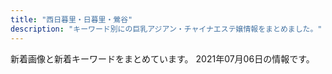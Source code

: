 ```yaml
---
title: "西日暮里・日暮里・鶯谷"
description: "キーワード別にの巨乳アジアン・チャイナエステ嬢情報をまとめました。"
---
```


新着画像と新着キーワードをまとめています。
2021年07月06日の情報です。

<DmmAffiliateIns />
<KeywordTable
  shops={
    [
    {
        "img_links": [
            "http://www.en-nippori.net/image/therapist/02.jpg",
            "http://www.en-nippori.net/image/therapist/06.jpg",
            "http://www.en-nippori.net/image/therapist/01.jpg",
            "http://www.en-nippori.net/image/mainparts/main.jpg",
            "http://www.en-nippori.net/image/index/top.jpg",
            "http://www.en-nippori.net/image/mainparts/images/navi01_05.jpg",
            "http://www.en-nippori.net/image/therapist/04.jpg",
            "http://www.en-nippori.net/image/mainparts/images/navi01_03.jpg",
            "http://www.en-nippori.net/image/mainparts/images/navi01_07.jpg",
            "http://www.en-nippori.net/image/therapist/03.jpg",
            "http://www.en-nippori.net/image/mainparts/images/navi01_06.jpg",
            "http://www.en-nippori.net/image/mainparts/images/navi01_02.jpg",
            "http://www.en-nippori.net/image/mainparts/images/navi01_04.jpg"
        ],
        "name": "\u7e01",
        "station": "JR\u65e5\u66ae\u91cc\u99c5\u6771\u53e3",
        "keywords": {
            "C": 6
        },
        "url": "http://www.en-nippori.net/"
    },
    {
        "keywords": {
            "D": 3,
            "86": 4,
            "E": 1
        },
        "name": "FLORA \uff5e\u30d5\u30ed\u30fc\u30e9\uff5e",
        "img_links": [
            "http://esthe-massage.xyz/images/nav-001.png",
            "http://esthe-massage.xyz/images/cg011.jpg",
            "http://esthe-massage.xyz/images/nav-004.png",
            "http://esthe-massage.xyz/images/nav-003.png",
            "http://esthe-massage.xyz/images/top001.png",
            "http://esthe-massage.xyz/images/nav-005.png",
            "http://esthe-massage.xyz/images/nav-002.png",
            "http://esthe-massage.xyz/images/nav-006.png",
            "http://esthe-massage.xyz/images/tel.png",
            "http://esthe-massage.xyz/images/cg02.jpg",
            "http://esthe-massage.xyz/images/cg01.jpg",
            "http://esthe-massage.xyz/images/cg04.jpg",
            "http://esthe-massage.xyz/images/no.png",
            "http://esthe-massage.xyz/images/cg03.jpg"
        ],
        "station": "JR\u65e5\u66ae\u91cc\u99c5\u5357\u53e3",
        "url": "http://esthe-massage.xyz/"
    },
    {
        "img_links": [
            "https://www.sofia-est.com/img/material/page3_1_subt1.png",
            "https://www.sofia-est.com/img/material/page8_subt1.png",
            "https://www.sofia-est.com/img/girl/main/s94_1.jpg",
            "https://www.sofia-est.com/img/what/coupon202009.png",
            "https://www.sofia-est.com/img/girl/thumb/s113_2.jpg",
            "https://www.sofia-est.com/img/material/top_kodawariimg1.jpg",
            "https://www.sofia-est.com/img/girl/list/s81_list.jpg",
            "https://www.sofia-est.com/img/girl/thumb/s81_3.jpg",
            "https://www.sofia-est.com/img/girl/thumb/s81_2.jpg",
            "https://www.sofia-est.com/img/top/topslide20150918.jpg",
            "https://www.sofia-est.com/img/girl/thumb/s84_2.jpg",
            "https://www.sofia-est.com/img/girl/thumb/s113_1.jpg",
            "https://www.sofia-est.com/img/girl/list/s105_list.jpg",
            "https://www.sofia-est.com/img/girl/pickup/pickup20200111122329.jpg",
            "https://www.sofia-est.com/img/girl/thumb/s106_3.jpg",
            "https://www.sofia-est.com/img/material/courseoption_rev1.png",
            "https://www.sofia-est.com/img/girl/main/s81_1.jpg",
            "https://www.sofia-est.com/img/material/course_tanta1.png",
            "https://www.sofia-est.com/img/material/movie20141210.jpg",
            "https://www.sofia-est.com/img/material/gm3_rollout.png",
            "https://www.sofia-est.com/img/girl/thumb/s106_5.jpg",
            "https://www.sofia-est.com/img/material/page4_subt2.png",
            "https://www.sofia-est.com/img/girl/thumb/s97_2.jpg",
            "https://www.sofia-est.com/img/girl/thumb/s105_1.jpg",
            "https://www.sofia-est.com/img/girl/list/s97_list.jpg",
            "https://www.sofia-est.com/img/girl/thumb/s105_5.jpg",
            "https://www.sofia-est.com/img/girl/thumb/s106_2.jpg",
            "https://www.sofia-est.com/img/girl/thumb/s81_1.jpg",
            "https://www.sofia-est.com/img/material/photo2.jpg",
            "https://www.sofia-est.com/img/girl/pickup/pickup20200909154945.jpg",
            "https://www.sofia-est.com/img/material/noimg_thumb.jpg",
            "https://www.sofia-est.com/img/banner/koko_120x60.png",
            "https://www.sofia-est.com/img/material/gm1_rollout.png",
            "https://www.sofia-est.com/img/material/hosi5.png",
            "https://www.sofia-est.com/img/material/movieicon.png",
            "https://www.sofia-est.com/img/girl/list/s99_list.jpg",
            "https://www.sofia-est.com/img/girl/thumb/s105_3.jpg",
            "https://www.sofia-est.com/img/girl/list/s94_list.jpg",
            "https://www.sofia-est.com/img/material/mob_m1_rev1.jpg",
            "https://www.sofia-est.com/img/girl/list/s92_list.jpg",
            "https://www.sofia-est.com/img/girl/list/s106_list.jpg",
            "https://www.sofia-est.com/img/girl/main/s84_1.jpg",
            "https://www.sofia-est.com/img/material/page6_subt3.png",
            "https://www.sofia-est.com/img/material/movie_left_yaji.png",
            "https://www.sofia-est.com/img/material/page2_subt1.png",
            "https://www.sofia-est.com/img/material/top_newface.png",
            "https://www.sofia-est.com/img/material/gm4_rollout.png",
            "https://www.sofia-est.com/img/girl/pickup/pickup20190509222453.jpg",
            "https://www.sofia-est.com/img/girl/main/s99_1.jpg",
            "https://www.sofia-est.com/img/girl/pickup/pickup20191220093702.jpg",
            "https://www.sofia-est.com/img/material/top_movie.png",
            "https://www.sofia-est.com/img/material/mob_m5.jpg",
            "https://www.sofia-est.com/img/material/gm2_rollout.png",
            "https://www.sofia-est.com/img/material/page6_subt1.png",
            "https://www.sofia-est.com/img/girl/thumb/s105_2.jpg",
            "https://www.sofia-est.com/img/material/noimg_b.jpg",
            "https://www.sofia-est.com/img/girl/thumb/s108_1.jpg",
            "https://www.sofia-est.com/img/material/page3_subt1.png",
            "https://www.sofia-est.com/img/material/page6_subt2.png",
            "https://www.sofia-est.com/img/material/mob_m4.jpg",
            "https://www.sofia-est.com/img/material/photo1.jpg",
            "https://www.sofia-est.com/img/material/photo8.jpg",
            "https://www.sofia-est.com/img/girl/list/s111_list.jpg",
            "https://www.sofia-est.com/img/material/top_infomation.png",
            "https://www.sofia-est.com/img/material/photo5.jpg",
            "https://www.sofia-est.com/img/material/noimg_m.jpg",
            "https://www.sofia-est.com/img/girl/list/s108_list.jpg",
            "https://www.sofia-est.com/img/material/phototxt.jpg",
            "https://www.sofia-est.com/img/material/gm6_rollout.png",
            "https://www.sofia-est.com/img/material/page8_subt2.png",
            "https://www.sofia-est.com/img/material/top_news.png",
            "https://www.sofia-est.com/img/girl/thumb/s106_4.jpg",
            "https://www.sofia-est.com/img/material/page3_1_subt2.png",
            "https://www.sofia-est.com/img/material/top_twitter.png",
            "https://www.sofia-est.com/img/girl/thumb/s56_2.jpg",
            "https://www.sofia-est.com/img/girl/thumb/s81_4.jpg",
            "https://www.sofia-est.com/img/girl/thumb/s99_2.jpg",
            "https://www.sofia-est.com/img/material/yakusoku.png",
            "https://www.sofia-est.com/img/top/topslide20141211.jpg",
            "https://www.sofia-est.com/img/material/sd_rt_btn.png",
            "https://www.sofia-est.com/img/material/page4_subt1.png",
            "https://www.sofia-est.com/img/girl/thumb/s94_1.jpg",
            "https://www.sofia-est.com/img/material/page5_subt2.png",
            "https://www.sofia-est.com/img/girl/thumb/s81_5.jpg",
            "https://www.sofia-est.com/img/material/photo3.jpg",
            "https://www.sofia-est.com/img/girl/main/s106_1.jpg",
            "https://www.sofia-est.com/img/girl/thumb/s56_1.jpg",
            "https://www.sofia-est.com/img/girl/thumb/s106_1.jpg",
            "https://www.sofia-est.com/img/material/gm5_rollout.png",
            "https://www.sofia-est.com/img/girl/list/s100_list.jpg",
            "https://www.sofia-est.com/img/material/coursepoint_rev2.png",
            "https://www.sofia-est.com/img/girl/list/s84_list.jpg",
            "https://www.sofia-est.com/img/girl/thumb/s94_2.jpg",
            "https://www.sofia-est.com/img/top/topslide20141210.jpg",
            "https://www.sofia-est.com/img/material/mob_m3_rev1.jpg",
            "https://www.sofia-est.com/img/girl/mobilepickup/mobilepickup20200302124127.jpg",
            "https://www.sofia-est.com/img/girl/list/s55_list.jpg",
            "https://www.sofia-est.com/img/girl/thumb/s97_1.jpg",
            "https://www.sofia-est.com/img/girl/thumb/s100_2.jpg",
            "https://www.sofia-est.com/img/material/photo7.jpg",
            "https://www.sofia-est.com/img/material/mobileqr.png",
            "https://www.sofia-est.com/img/girl/main/s113_1.jpg",
            "https://www.sofia-est.com/img/material/top_about.png",
            "https://www.sofia-est.com/img/material/photobig.jpg",
            "https://www.sofia-est.com/img/material/mob_youtube.png",
            "https://www.sofia-est.com/img/material/page7_subt1.png",
            "https://www.sofia-est.com/img/girl/thumb/s84_1.jpg",
            "https://www.sofia-est.com/img/material/top_kodawari.png",
            "https://www.sofia-est.com/img/girl/thumb/s99_1.jpg",
            "https://www.sofia-est.com/img/girl/thumb/s55_1.jpg",
            "https://www.sofia-est.com/img/material/photo6.jpg",
            "https://www.sofia-est.com/img/girl/pickup/pickup20191220093623.jpg",
            "https://www.sofia-est.com/img/girl/main/s56_1.jpg",
            "https://www.sofia-est.com/img/girl/main/s97_1.jpg",
            "https://www.sofia-est.com/img/material/photo4.jpg",
            "https://www.sofia-est.com/img/material/top_pickup.png",
            "https://www.sofia-est.com/img/girl/pickup/pickup20200909154852.jpg",
            "https://www.sofia-est.com/img/girl/thumb/s100_1.jpg",
            "https://www.sofia-est.com/img/girl/thumb/s92_1.jpg",
            "https://www.sofia-est.com/img/material/doublecourse_rev1.png",
            "https://www.sofia-est.com/img/material/iph.png",
            "https://www.sofia-est.com/img/material/pagetop_rollout.png",
            "https://www.sofia-est.com/img/girl/list/s89_list.jpg",
            "https://www.sofia-est.com/img/girl/main/s100_1.jpg",
            "https://www.sofia-est.com/img/girl/thumb/s105_4.jpg",
            "https://www.sofia-est.com/img/girl/list/s56_list.jpg",
            "https://www.sofia-est.com/img/girl/thumb/s89_1.jpg",
            "https://www.sofia-est.com/img/material/top_camp.png",
            "https://www.sofia-est.com/img/material/movie_right_yaji.png",
            "https://www.sofia-est.com/img/girl/main/s105_1.jpg",
            "https://www.sofia-est.com/img/material/course_tanta2.png",
            "https://www.sofia-est.com/img/material/mob_m2_rev1.jpg",
            "https://www.sofia-est.com/img/girl/list/s113_list.jpg",
            "https://www.sofia-est.com/img/material/page5_subt1.png"
        ],
        "keywords": {
            "\u30bb\u30af\u30b7\u30fc": 28,
            "G": 2,
            "\u30c0\u30a4\u30ca\u30de\u30a4\u30c8": 1,
            "E": 1
        },
        "name": "\u30bd\u30d5\u30a3\u30a2",
        "url": "https://www.sofia-est.com/",
        "station": "JR\u65e5\u66ae\u91cc\u99c5\u5357\u53e3"
    },
    {
        "name": "\u30ed\u30fc\u30ba",
        "keywords": {
            "\u4e73": 2
        },
        "img_links": [
            "http://minopom.xyz/uploads/allimg/210410/1-210410144323118.jpg",
            "http://minopom.xyz/picture/head.jpg",
            "http://minopom.xyz/uploads/210406/1-210406143244C2.jpg",
            "http://www.minopom.xyz/picture/img.site-builder.jpg",
            "http://minopom.xyz/uploads/210430/1-2104301Q63S18.jpg",
            "http://minopom.xyz/uploads/allimg/210410/1-21041014450GC.jpg",
            "http://minopom.xyz/uploads/210406/1-210406143111G0.jpg",
            "http://www.minopom.xyz/uploads/allimg/210410/1-2104101450455A.jpg",
            "http://www.minopom.xyz/picture/totop_04.png",
            "http://minopom.xyz/uploads/allimg/210406/1-21040614313L45.jpg",
            "http://minopom.xyz/picture/totop_04.png",
            "http://minopom.xyz/picture/img.site-builder.jpg",
            "http://minopom.xyz/uploads/210419/1-21041914162C16.jpg",
            "http://minopom.xyz/uploads/allimg/210410/1-2104101450455A.jpg",
            "http://minopom.xyz/uploads/allimg/210410/1-210410144U4934.jpg",
            "http://www.minopom.xyz/uploads/allimg/210410/1-21041014500NX.jpg",
            "http://www.minopom.xyz/picture/head.jpg",
            "http://www.minopom.xyz/uploads/allimg/210410/1-210410145204C9.jpg",
            "http://minopom.xyz/picture/room1.jpg",
            "http://minopom.xyz/uploads/allimg/210410/1-210410145124148.jpg",
            "http://www.minopom.xyz/uploads/allimg/210410/1-210410144U4934.jpg",
            "http://minopom.xyz/uploads/allimg/210410/1-21041014500NX.jpg",
            "http://minopom.xyz/uploads/210406/1-2104061433121E.jpg",
            "http://minopom.xyz/uploads/allimg/210410/1-210410145204C9.jpg",
            "http://www.minopom.xyz/uploads/allimg/210410/1-210410145124148.jpg",
            "http://www.minopom.xyz/uploads/allimg/210410/1-210410144PY50.jpg",
            "http://minopom.xyz/uploads/allimg/210410/1-210410144PY50.jpg",
            "http://minopom.xyz/picture/room2.jpg",
            "http://www.minopom.xyz/uploads/allimg/210406/1-21040614313L45.jpg",
            "http://minopom.xyz/picture/room3.jpg",
            "http://www.minopom.xyz/uploads/allimg/210410/1-21041014450GC.jpg",
            "http://www.minopom.xyz/uploads/allimg/210410/1-210410144323118.jpg",
            "http://minopom.xyz/uploads/allimg/210410/1-21041014413S64.jpg"
        ],
        "station": "JR\u7530\u7aef\u99c5",
        "url": "http://minopom.xyz/"
    },
    {
        "keywords": {},
        "url": "http://www.ai-lian.work/",
        "station": "JR\u9daf\u8c37\u99c5\u5317\u53e3",
        "name": "\u5fc3\u7f8e",
        "img_links": [
            "http://www.ai-lian.work/images/3.jpg",
            "http://www.ai-lian.work/images/int1.jpg",
            "http://www.ai-lian.work/images/head.jpg",
            "http://www.ai-lian.work/images/news.jpg",
            "http://www.ai-lian.work/images/ta.jpg",
            "http://www.ai-lian.work/images/2.jpg",
            "http://www.ai-lian.work/images/line.png",
            "http://www.ai-lian.work/images/rec1.jpg",
            "http://www.ai-lian.work/images/interior_t.jpg",
            "http://www.ai-lian.work/img/yui1.jpg",
            "http://www.ai-lian.work/images/tel.jpg",
            "http://www.ai-lian.work/images/mobile.jpg",
            "http://www.ai-lian.work/images/sys1.jpg",
            "http://www.ai-lian.work/images/int2.jpg",
            "http://www.ai-lian.work/img/saya1.jpg",
            "http://www.ai-lian.work/img/aya1.jpg",
            "http://www.ai-lian.work/images/1.jpg",
            "http://www.ai-lian.work/images/staff_t.jpg"
        ]
    },
    {
        "url": "http://www.night.ne.jp/tokyo/yuki/",
        "station": "\u5165\u8c37\u99c52\u756a\u51fa\u53e3",
        "keywords": {},
        "img_links": [
            "http://www.night.ne.jp/_format/W/img/index_enter_1.jpg",
            "http://www.night.ne.jp/nightnet/img/2.jpg",
            "http://www.night.ne.jp/_format/W/img/whats_view.jpg",
            "http://www.night.ne.jp/nightnet/img/11.jpg",
            "http://www.night.ne.jp/_format/W/img/whats_skill.jpg",
            "http://www.night.ne.jp/nightnet/img/3.jpg",
            "http://www.night.ne.jp/tokyo/yuki/img/index_view.jpg",
            "http://www.night.ne.jp/nightnet/img/8.jpg",
            "http://www.night.ne.jp/_format/W/img/whats_news.jpg",
            "http://www.night.ne.jp/nightnet/img/1.jpg",
            "http://www.night.ne.jp/nightnet/img/5.jpg",
            "http://www.night.ne.jp/tokyo/yuki/img/index_skill.jpg",
            "http://www.night.ne.jp/tokyo/yuki/img/skill_1.jpg",
            "http://www.night.ne.jp/nightnet/img/12a.jpg",
            "http://www.night.ne.jp/tokyo/yuki/img/index.jpg",
            "http://www.night.ne.jp/nightnet/img/15.jpg",
            "http://www.night.ne.jp/tokyo/yuki/img/skill_2.jpg",
            "http://www.night.ne.jp/nightnet/img/10.jpg",
            "http://www.night.ne.jp/nightnet/img/13.jpg",
            "http://www.night.ne.jp/nightnet/img/17.jpg",
            "http://www.night.ne.jp/tokyo/yuki/img/view_1.jpg",
            "http://www.night.ne.jp/nightnet/img/7.jpg",
            "http://www.night.ne.jp/tokyo/yuki/img/qr_code.jpg",
            "http://www.night.ne.jp/nightnet/img/6.jpg",
            "http://www.night.ne.jp/nightnet/img/14.jpg",
            "http://www.night.ne.jp/nightnet/img/9.jpg",
            "http://www.night.ne.jp/nightnet/img/4.jpg",
            "http://www.night.ne.jp/tokyo/yuki/img/index_top.jpg",
            "http://www.night.ne.jp/tokyo/yuki/img/view_2.jpg",
            "http://www.night.ne.jp/nightnet/img/16.jpg"
        ],
        "name": "\u97d3\u697d"
    },
    {
        "name": "\u548c\u5408 \u308f\u3054\u3046",
        "station": "JR\u65e5\u66ae\u91cc\u99c5\u6771\u53e3",
        "keywords": {
            "86": 9,
            "D": 8,
            "E": 1
        },
        "url": "http://esthe-aroma.red/",
        "img_links": [
            "http://esthe-aroma.red/images/kan.jpg",
            "http://esthe-aroma.red/images/cg09.jpg",
            "http://esthe-aroma.red/images/cg03.jpg",
            "http://esthe-aroma.red/link/menlog.jpg",
            "http://esthe-aroma.red/images/imm.jpg",
            "http://esthe-aroma.red/images/cg07.jpg",
            "http://esthe-aroma.red/images/cg08.jpg",
            "http://esthe-aroma.red/images/evetop.png",
            "http://esthe-aroma.red/images/r4.jpg",
            "http://esthe-aroma.red/images/cg06.jpg",
            "http://esthe-aroma.red/images/staff_s.png",
            "http://esthe-aroma.red/images/top.png",
            "http://esthe-aroma.red/images/precau.png",
            "http://esthe-aroma.red/images/r1.jpg",
            "http://esthe-aroma.red/images/cg02.jpg",
            "http://esthe-aroma.red/images/r3.jpg",
            "http://esthe-aroma.red/images/sruru.jpg",
            "http://esthe-aroma.red/images/cg04.jpg",
            "http://esthe-aroma.red/images/news.png",
            "http://esthe-aroma.red/images/rec.png",
            "http://esthe-aroma.red/images/cg01.jpg",
            "http://esthe-aroma.red/images/r2.jpg",
            "http://esthe-aroma.red/images/cg10.jpg"
        ]
    },
    {
        "station": "JR\u65e5\u66ae\u91cc\u99c5\u5357\u53e3",
        "url": "http://www.mac-riraku106.xyz/",
        "name": "\u306f\u305f\u3061",
        "img_links": [
            "http://www.mac-riraku106.xyz/uploads/190723/23-1.jpg",
            "http://www.mac-riraku106.xyz/uploads/200818/1-200QQ5535E92.jpg",
            "http://www.mac-riraku106.xyz/uploads/190723/10-2.jpg",
            "http://www.mac-riraku106.xyz/uploads/200501/1-200501125150516.jpg",
            "http://www.mac-riraku106.xyz/uploads/191128/1-19112Q31009521.jpg",
            "http://www.mac-riraku106.xyz/uploads/190826/1-1ZR6144611E0.jpg",
            "http://www.mac-riraku106.xyz/uploads/190926/1-1Z926131R6102.jpg",
            "http://www.mac-riraku106.xyz/uploads/200608/1-20060Q02506204.jpg",
            "http://www.mac-riraku106.xyz/uploads/200317/1-20031G44235R7.jpg",
            "http://www.mac-riraku106.xyz/uploads/200501/1-200501145002a7.jpg",
            "http://www.mac-riraku106.xyz/uploads/190723/1-1.jpg",
            "http://www.mac-riraku106.xyz/static/picture/top-img01.png",
            "http://www.mac-riraku106.xyz/uploads/190723/30-1.jpg",
            "http://www.mac-riraku106.xyz/uploads/190723/23-2.jpg",
            "http://www.mac-riraku106.xyz/uploads/200801/1-200P1110412514.jpg",
            "http://www.mac-riraku106.xyz/uploads/190723/21-1.jpg",
            "http://www.mac-riraku106.xyz/uploads/200310/1-20031013091I08.jpg",
            "http://www.mac-riraku106.xyz/static/picture/top-img03.png",
            "http://www.mac-riraku106.xyz/uploads/200501/1-200501125159161.jpg",
            "http://www.mac-riraku106.xyz/uploads/200501/1-200501125300127.jpg",
            "http://www.mac-riraku106.xyz/uploads/200801/1-200P1110631926.jpg",
            "http://www.mac-riraku106.xyz/uploads/190723/34-1.jpg",
            "http://www.mac-riraku106.xyz/uploads/200317/1-20031G4420c38.jpg",
            "http://www.mac-riraku106.xyz/uploads/191008/1-19100Q5453V63.jpg",
            "http://www.mac-riraku106.xyz/static/picture/michi02.png",
            "http://www.mac-riraku106.xyz/static/picture/tel.png",
            "http://www.mac-riraku106.xyz/uploads/190723/10-1.jpg",
            "http://www.mac-riraku106.xyz/uploads/191219/1-191219124141563.jpg",
            "http://www.mac-riraku106.xyz/uploads/191106/1-191106092S0357.jpg",
            "http://www.mac-riraku106.xyz/uploads/200818/1-200QQ554231G.jpg",
            "http://www.mac-riraku106.xyz/static/picture/top-img09.png",
            "http://www.mac-riraku106.xyz/static/picture/2.jpg",
            "http://www.mac-riraku106.xyz/uploads/191106/1-191106092T0531.jpg",
            "http://www.mac-riraku106.xyz/uploads/191106/1-191106092J62Y.jpg",
            "http://www.mac-riraku106.xyz/uploads/191209/1-1912091229204E.jpg",
            "http://www.mac-riraku106.xyz/uploads/200310/1-200310130925920.jpg",
            "http://www.mac-riraku106.xyz/uploads/190926/1-1Z926131T2408.jpg",
            "http://www.mac-riraku106.xyz/static/picture/call.png",
            "http://www.mac-riraku106.xyz/uploads/190723/23-3.jpg",
            "http://www.mac-riraku106.xyz/uploads/200501/1-200501145011C2.jpg",
            "http://www.mac-riraku106.xyz/uploads/200501/1-200501144951148.jpg",
            "http://www.mac-riraku106.xyz/uploads/190723/1-2.jpg",
            "http://www.mac-riraku106.xyz/uploads/190723/33-1.jpg",
            "http://www.mac-riraku106.xyz/uploads/191128/1-19112Q3111UF.jpg",
            "http://www.mac-riraku106.xyz/uploads/200310/1-200310130Z0421.jpg",
            "http://www.mac-riraku106.xyz/uploads/190826/1-1ZR614462Qa.jpg",
            "http://www.mac-riraku106.xyz/uploads/191219/1-19121912423J29.jpg",
            "http://www.mac-riraku106.xyz/uploads/190906/1-1ZZ612503C39.jpg",
            "http://www.mac-riraku106.xyz/uploads/200317/1-20031G44220J0.jpg",
            "http://www.mac-riraku106.xyz/uploads/200801/1-200P1110A4M2.jpg",
            "http://www.mac-riraku106.xyz/uploads/190906/1-1ZZ6125225A4.jpg",
            "http://www.mac-riraku106.xyz/uploads/200501/1-200501125251121.jpg",
            "http://www.mac-riraku106.xyz/uploads/191209/1-191209122ZY50.jpg",
            "http://www.mac-riraku106.xyz/uploads/200325/1-2003251H312V4.jpg",
            "http://www.mac-riraku106.xyz/uploads/191008/1-19100Q5451M20.jpg",
            "http://www.mac-riraku106.xyz/uploads/200818/1-200QQ55415J4.jpg",
            "http://www.mac-riraku106.xyz/uploads/190723/25-1.jpg",
            "http://www.mac-riraku106.xyz/uploads/200608/1-20060Q0251EY.jpg",
            "http://www.mac-riraku106.xyz/uploads/200325/1-2003251H340B9.jpg",
            "http://www.mac-riraku106.xyz/static/picture/1.jpg",
            "http://www.mac-riraku106.xyz/uploads/191209/1-191209123459153.jpg",
            "http://www.mac-riraku106.xyz/static/picture/top-img02.png",
            "http://www.mac-riraku106.xyz/uploads/191128/1-19112Q3102OP.jpg",
            "http://www.mac-riraku106.xyz/static/picture/michi01.png"
        ],
        "keywords": {
            "F": 3,
            "94": 3,
            "C": 19,
            "D": 47,
            "E": 6,
            "85": 15,
            "86": 19
        }
    },
    {
        "station": "JR\u9daf\u8c37\u99c5\u5317\u53e3",
        "name": "\u96c5",
        "img_links": [
            "http://aroma-est.net/images/staff_images/st7.jpg",
            "http://aroma-est.net/images/slider/slide2s.png",
            "http://aroma-est.net/images/staff_images/sl.png",
            "http://aroma-est.net/images/r2.png",
            "http://aroma-est.net/images/staff_images/sta7.jpg",
            "http://aroma-est.net/images/r7.png",
            "http://aroma-est.net/images/r1.png",
            "http://aroma-est.net/images/an_2_01.jpg",
            "http://aroma-est.net/images/staff_images/st21.jpg",
            "http://aroma-est.net/images/an_4_01.jpg",
            "http://aroma-est.net/images/slider/slide1.png",
            "http://aroma-est.net/images/staff_images/sta1.jpg",
            "http://aroma-est.net/images/slider/slide1s.png",
            "http://aroma-est.net/images/r4.png",
            "http://aroma-est.net/images/an_5_02.jpg",
            "http://aroma-est.net/images/staff_images/sta2.jpg",
            "http://aroma-est.net/images/index-1.jpg",
            "http://aroma-est.net/images/qr.jpg",
            "http://aroma-est.net/images/no.png",
            "http://aroma-est.net/images/r6.png",
            "http://aroma-est.net/images/an_2_02.jpg",
            "http://aroma-est.net/images/slider/slide3.png",
            "http://aroma-est.net/images/an_3_02.jpg",
            "http://aroma-est.net/images/an_6_02.jpg",
            "http://aroma-est.net/images/fbb.jpg",
            "http://aroma-est.net/images/staff_images/st5.jpg",
            "http://aroma-est.net/images/staff_images/st2.jpg",
            "http://aroma-est.net/images/an_5_01.jpg",
            "http://aroma-est.net/images/an_3_01.jpg",
            "http://aroma-est.net/images/index_01.jpg",
            "http://aroma-est.net/images/index-2.jpg",
            "http://aroma-est.net/images/sys1.jpg",
            "http://aroma-est.net/images/r8.png",
            "http://aroma-est.net/images/an_6_01.jpg",
            "http://aroma-est.net/images/staff_images/st1.jpg",
            "http://aroma-est.net/images/an_4_02.jpg",
            "http://aroma-est.net/images/slider/slide2.png",
            "http://aroma-est.net/images/slider/slide3s.png",
            "http://aroma-est.net/images/staff_images/sta5.jpg",
            "http://aroma-est.net/images/r3.png",
            "http://aroma-est.net/images/an_1_01.jpg",
            "http://aroma-est.net/images/staff_images/sta4.jpg",
            "http://aroma-est.net/images/r5.png",
            "http://aroma-est.net/images/an_1_02.jpg",
            "http://aroma-est.net/images/staff_images/st4.jpg"
        ],
        "url": "http://aroma-est.net/",
        "keywords": {
            "86": 20,
            "D": 12,
            "E": 8
        }
    },
    {
        "station": "\u65e5\u66ae\u91cc\u99c5\u6771\u53e3",
        "img_links": [
            "http://www.relax-mirai.info/i/120/sayuri1.jpg",
            "http://www.relax-mirai.info/images/info01.jpg",
            "http://www.relax-mirai.info/images/m03.jpg",
            "http://www.relax-mirai.info/gals/kaka1.jpg",
            "http://www.relax-mirai.info/gals/emi1.jpg",
            "http://www.relax-mirai.info/i/images/momo1.jpg",
            "http://www.relax-mirai.info/images/sayuri1.jpg",
            "http://www.relax-mirai.info/gals/aki1.jpg",
            "http://www.relax-mirai.info/images/risa1.jpg",
            "http://www.relax-mirai.info/i/images/sayuri1.jpg",
            "http://www.relax-mirai.info/images/m02.jpg",
            "http://www.relax-mirai.info/images/momo1.jpg",
            "http://www.relax-mirai.info/gals/risa1.jpg",
            "http://www.relax-mirai.info/images/m04.jpg",
            "http://www.relax-mirai.info/images/info02.jpg",
            "http://www.relax-mirai.info/images/qr.jpg"
        ],
        "name": "\u672a\u6765",
        "keywords": {},
        "url": "http://www.relax-mirai.info/"
    },
    {
        "img_links": [
            "http://momo.tyo.cm/images/nav_link01.png",
            "http://momo.tyo.cm/images/tit05.png",
            "http://momo.tyo.cm/images/tit01.png",
            "http://momo.tyo.cm/images/bg_pick.png",
            "http://momo.tyo.cm/images/tit03.png",
            "http://momo.tyo.cm/images/tit_link01.png",
            "http://momo.tyo.cm/images/tit_com03.png",
            "http://momo.tyo.cm/images/tit_com01.png",
            "http://momo.tyo.cm/photos/sites/53/2021/02/2021021607405730.jpg",
            "http://momo.tyo.cm/images/tit_com04.png",
            "http://momo.tyo.cm/images/nav_link06.png",
            "http://momo.tyo.cm/images/tit_com.png",
            "http://momo.tyo.cm/images/tit_com05.png",
            "http://momo.tyo.cm/images/tit02.png",
            "http://momo.tyo.cm/images/nav_link04.png",
            "http://momo.tyo.cm/images/border01.png",
            "http://momo.tyo.cm/photos/sites/53/2021/02/2021021607405658.jpg",
            "http://momo.tyo.cm/photos/sites/53/2021/02/2021021607405882.jpg",
            "http://momo.tyo.cm/images/tit_staff.png",
            "http://momo.tyo.cm/images/top_slider02.jpg",
            "http://momo.tyo.cm/images/border02.png",
            "http://momo.tyo.cm/images/nav_link03.png",
            "http://momo.tyo.cm/images/tit04.png",
            "http://momo.tyo.cm/images/top_slider01.jpg",
            "http://momo.tyo.cm/images/tit_com02.png",
            "http://momo.tyo.cm/images/nav_link02.png",
            "http://momo.tyo.cm/photos/sites/53/2021/02/2021021607405578.jpg",
            "http://momo.tyo.cm/images/pagetop.png",
            "http://momo.tyo.cm/images/nav_link05.png",
            "http://momo.tyo.cm/images/news.png"
        ],
        "url": "http://momo.tyo.cm/",
        "station": "JR\u65e5\u66ae\u91cc\u99c5\u5357\u53e3",
        "name": "\u6843",
        "keywords": {
            "D": 20,
            "85": 5,
            "86": 15
        }
    },
    {
        "station": "JR\u65e5\u66ae\u91cc\u99c5\u6771\u53e3",
        "img_links": [
            "http://vineryu.xyz/uploads/210608/1-21060Q64509648.jpg",
            "http://vineryu.xyz/uploads/210608/1-21060Q6464E40.jpg",
            "http://vineryu.xyz/picture/fla.jpg",
            "http://vineryu.xyz/uploads/210603/1-21060309335L40.jpg",
            "http://vineryu.xyz/picture/photo03.jpg",
            "http://vineryu.xyz/uploads/210603/1-210603093535919.jpg",
            "http://vineryu.xyz/uploads/210603/1-21060309344H02.jpg",
            "http://vineryu.xyz/uploads/210603/1-21060309354I30.jpg",
            "http://vineryu.xyz/uploads/210608/1-21060Q64523591.jpg",
            "http://vineryu.xyz/uploads/210603/1-210603093505U9.jpg",
            "http://vineryu.xyz/picture/photo04.jpg",
            "http://vineryu.xyz/uploads/210603/1-210603092541234.jpg",
            "http://vineryu.xyz/uploads/210608/1-21060Q64635522.jpg",
            "http://vineryu.xyz/picture/photo02.jpg",
            "http://vineryu.xyz/uploads/210706/1-210F610593DU.jpg",
            "http://vineryu.xyz/uploads/210603/1-210603093435K6.jpg",
            "http://vineryu.xyz/uploads/210706/1-210F6105945648.jpg",
            "http://vineryu.xyz/uploads/210603/1-2106030925294Y.jpg",
            "http://vineryu.xyz/uploads/210603/1-21060309341O93.jpg",
            "http://vineryu.xyz/uploads/210603/1-210603093516146.jpg",
            "http://vineryu.xyz/picture/photo01.jpg"
        ],
        "url": "http://vineryu.xyz/",
        "name": "\u304a\u3072\u3081",
        "keywords": {
            "\u4e73": 2
        }
    },
    {
        "url": "https://mominoki.tyo.ac/",
        "keywords": {
            "87": 8,
            "83": 4,
            "E": 4,
            "86": 8,
            "C": 16,
            "D": 28,
            "85": 12
        },
        "name": "\u3082\u307f\u306e\u6728",
        "img_links": [
            "https://mominoki.tyo.ac/photos/sites/41/2020/09/2020092801595154.jpg",
            "https://mominoki.tyo.ac/photos/sites/41/2020/09/2020092804344656.jpg",
            "https://mominoki.tyo.ac/images/themes/pink/mobile.jpg",
            "https://mominoki.tyo.ac/images/room3.jpg",
            "https://mominoki.tyo.ac/images/room2.jpg",
            "https://mominoki.tyo.ac/photos/sites/41/2020/11/2020111401222038.jpg",
            "https://mominoki.tyo.ac/photos/sites/41/2021/06/202106070158042.jpg",
            "https://mominoki.tyo.ac/photos/sites/41/2020/09/2020092804344859.jpg",
            "https://mominoki.tyo.ac/images/themes/pink/line.png",
            "https://mominoki.tyo.ac/images/themes/pink/r3.jpg",
            "https://mominoki.tyo.ac/images/themes/pink/s_newface.png",
            "https://mominoki.tyo.ac/images/themes/pink/s_link.png",
            "https://mominoki.tyo.ac/photos/sites/41/2021/03/202103150747058.jpg",
            "https://mominoki.tyo.ac/images/themes/pink/s_pickup.png",
            "https://mominoki.tyo.ac/images/themes/pink/s_ranking.png",
            "https://mominoki.tyo.ac/photos/sites/41/2020/09/2020092804344750.jpg",
            "https://mominoki.tyo.ac/images/room4.jpg",
            "https://mominoki.tyo.ac/images/themes/pink/s_news.png",
            "https://mominoki.tyo.ac/images/themes/pink/no1.png",
            "https://mominoki.tyo.ac/photos/sites/41/2021/03/202103150746598.jpg",
            "https://mominoki.tyo.ac/images/themes/pink/s_staff.png",
            "https://mominoki.tyo.ac/images/themes/pink/no2.png",
            "https://mominoki.tyo.ac/images/room1.jpg",
            "https://mominoki.tyo.ac/photos/sites/41/2020/09/2020092810535583.jpg"
        ],
        "station": "\u753a\u5c4b\u99c51\u756a\u51fa\u53e3"
    },
    {
        "keywords": {},
        "img_links": [
            "http://www.es-minami.com/img/mika1.jpg",
            "http://www.es-minami.com/gals/rika1.jpg",
            "http://es-minami.com/images/yuki1.jpg",
            "http://www.es-minami.com/images/nana1.jpg",
            "http://www.es-minami.com/gals/mika1.jpg",
            "http://es-minami.com/img/sayuri1.jpg",
            "http://es-minami.com/images/news.png",
            "http://www.es-minami.com/img/nana1.jpg",
            "http://www.es-minami.com/images/pick_staff6.jpg",
            "http://es-minami.com/gals/mika2.jpg",
            "http://es-minami.com/gals/nana1.jpg",
            "http://www.es-minami.com/img/yuki1.jpg",
            "http://es-minami.com/images/rika1.jpg",
            "http://www.es-minami.com/images/sayuri2.jpg",
            "http://es-minami.com/images/mobole.png",
            "http://es-minami.com/gals/yuki1.jpg",
            "http://es-minami.com/images/mika1.jpg",
            "http://www.es-minami.com/images/riri1.jpg",
            "http://es-minami.com/img/nana1.jpg",
            "http://www.es-minami.com/images/sayuri1.jpg",
            "http://es-minami.com/images/pick_staff6.jpg",
            "http://es-minami.com/img/yuki1.jpg",
            "http://www.es-minami.com/gals/yuki1.jpg",
            "http://www.es-minami.com/gals/sayuri1.jpg",
            "http://es-minami.com/gals/sayuri1.jpg",
            "http://es-minami.com/images/mika2.jpg",
            "http://es-minami.com/images/staff-bar.png",
            "http://es-minami.com/images/sayuri2.jpg",
            "http://www.es-minami.com/gals/mika2.jpg",
            "http://www.es-minami.com/gals/riri1.jpg",
            "http://www.es-minami.com/images/mika1.jpg",
            "http://www.es-minami.com/images/mika2.jpg",
            "http://es-minami.com/images/sayuri1.jpg",
            "http://es-minami.com/img/sayuri2.jpg",
            "http://www.es-minami.com/images/rika1.jpg",
            "http://www.es-minami.com/gals/sakura1.jpg",
            "http://es-minami.com/gals/rika1.jpg",
            "http://www.es-minami.com/gals/sayuri2.jpg",
            "http://www.es-minami.com/images/news.png",
            "http://es-minami.com/img/riri1.jpg",
            "http://es-minami.com/gals/sakura1.jpg",
            "http://es-minami.com/gals/riri1.jpg",
            "http://es-minami.com/images/riri1.jpg",
            "http://es-minami.com/gals/sayuri2.jpg",
            "http://www.es-minami.com/img/sayuri1.jpg",
            "http://www.es-minami.com/images/mobole.png",
            "http://www.es-minami.com/img/mika2.jpg",
            "http://www.es-minami.com/gals/nana1.jpg",
            "http://www.es-minami.com/images/yuki1.jpg",
            "http://www.es-minami.com/img/sayuri2.jpg",
            "http://www.es-minami.com/img/riri1.jpg",
            "http://www.es-minami.com/images/staff-bar.png",
            "http://es-minami.com/gals/mika1.jpg",
            "http://es-minami.com/images/nana1.jpg",
            "http://es-minami.com/img/mika2.jpg",
            "http://es-minami.com/img/mika1.jpg"
        ],
        "url": "http://es-minami.com/",
        "station": "JR\u65e5\u66ae\u91cc\u99c5\u6771\u53e3",
        "name": "\u307f\u306a\u307f"
    },
    {
        "name": "\u706f\u308a\u5c4b",
        "url": "http://chou.ies.bz/",
        "img_links": [
            "http://chou.ies.bz/photos/sites/85/2020/12/2020120204265615.jpg",
            "http://chou.ies.bz/photos/sites/85/2019/06/2019062803491517.jpg",
            "http://chou.ies.bz/photos/sites/85/2019/07/2019070106340260.jpg",
            "http://chou.ies.bz/images/s1.png",
            "http://chou.ies.bz/photos/sites/85/2019/12/2019120602315853.jpg",
            "http://chou.ies.bz/photos/sites/85/2019/07/2019070106320474.jpg",
            "http://chou.ies.bz/images/mobile.png",
            "http://chou.ies.bz/images/s_staff.jpg",
            "http://chou.ies.bz/photos/sites/85/2021/07/2021070301592095.jpg",
            "http://chou.ies.bz/images/n3.png",
            "http://chou.ies.bz/images/s_link.png",
            "http://chou.ies.bz/photos/sites/85/2019/07/2019070106330942.jpg",
            "http://chou.ies.bz/images/s_news.png",
            "http://chou.ies.bz/images/n1.jpg",
            "http://chou.ies.bz/photos/sites/85/2020/10/2020100610370157.jpg",
            "http://chou.ies.bz/photos/sites/85/2021/04/2021042710033582.jpg",
            "http://chou.ies.bz/photos/sites/85/2020/10/2020100610383828.jpg",
            "http://chou.ies.bz/images/s3.png",
            "http://chou.ies.bz/images/top.png",
            "http://chou.ies.bz/photos/sites/85/2020/12/2020121802483415.jpg",
            "http://chou.ies.bz/images/s_pick.png",
            "http://chou.ies.bz/photos/sites/85/2021/05/2021051201142065.jpg",
            "http://chou.ies.bz/photos/sites/85/2019/07/2019070106333414.jpg",
            "http://chou.ies.bz/photos/sites/85/2020/12/2020120204150858.jpg",
            "http://chou.ies.bz/photos/sites/85/2019/07/2019070509385227.jpg",
            "http://chou.ies.bz/photos/sites/85/2021/06/2021060901285023.jpg"
        ],
        "station": "JR\u897f\u65e5\u66ae\u91cc\u99c5",
        "keywords": {
            "84": 2,
            "85": 1,
            "86": 9,
            "E": 2,
            "C": 1,
            "D": 12,
            "87": 3
        }
    },
    {
        "station": "JR\u897f\u65e5\u66ae\u91cc\u99c5",
        "name": "\u6e29\u99a8\u6e2f-\u304a\u3093\u304d\u3087\u3046\u3053\u3046-",
        "keywords": {
            "86": 3,
            "87": 3,
            "C": 13,
            "88": 6
        },
        "img_links": [
            "http://onkyoukou.tyo.cm/images/s_link.jpg",
            "http://onkyoukou.tyo.cm/images/s_mobile.jpg",
            "http://onkyoukou.tyo.cm/images/top.png",
            "http://onkyoukou.tyo.cm/images/nbj1.jpg",
            "http://onkyoukou.tyo.cm/images/acc3.jpg",
            "http://onkyoukou.tyo.cm/images/s_pick.jpg",
            "http://onkyoukou.tyo.cm/images/face_bj.jpg",
            "http://onkyoukou.tyo.cm/images/s_staff.jpg",
            "http://onkyoukou.tyo.cm/images/s_news.jpg",
            "http://onkyoukou.tyo.cm/images/n1.jpg",
            "http://onkyoukou.tyo.cm/images/acc2.jpg",
            "http://onkyoukou.tyo.cm/images/nbj3.jpg",
            "http://onkyoukou.tyo.cm/images/mobile.jpg",
            "http://onkyoukou.tyo.cm/images/s_staff1.jpg",
            "http://onkyoukou.tyo.cm/photos/sites/88/2017/03/staff1.jpg",
            "http://onkyoukou.tyo.cm/photos/sites/88/2017/03/staff4.jpg",
            "http://onkyoukou.tyo.cm/images/acc1.jpg",
            "http://onkyoukou.tyo.cm/images/face_bj3.jpg",
            "http://onkyoukou.tyo.cm/photos/sites/88/2020/03/2020030111163079.jpg",
            "http://onkyoukou.tyo.cm/images/n3.jpg",
            "http://onkyoukou.tyo.cm/images/s_face.jpg",
            "http://onkyoukou.tyo.cm/photos/sites/88/2017/03/staff2.jpg",
            "http://onkyoukou.tyo.cm/images/line.jpg"
        ],
        "url": "http://onkyoukou.tyo.cm/"
    },
    {
        "url": "http://flowerscent.este.work/",
        "name": "For You",
        "station": "JR\u897f\u65e5\u66ae\u91cc\u99c5",
        "img_links": [
            "http://flowerscent.este.work/frame/fla/photo01.jpg",
            "http://flowerscent.este.work/2/uploadimg/1621772225.jpg",
            "http://flowerscent.este.work/2/uploadimg/1600260826.jpg",
            "http://flowerscent.este.work/2/uploadimg/1621772192.jpeg",
            "http://flowerscent.este.work/kanban.png",
            "http://flowerscent.este.work/img/header.jpg",
            "http://flowerscent.este.work/frame/fla/photo04.jpg",
            "http://flowerscent.este.work/2/uploadimg/1599833697.jpg",
            "http://flowerscent.este.work/frame/scroll3/scroll3.jpg",
            "http://flowerscent.este.work/frame/scroll5/scroll5.jpg",
            "http://flowerscent.este.work/frame/fla/photo05.jpg",
            "http://flowerscent.este.work/frame/telimg/telbar.png",
            "http://flowerscent.este.work/frame/fla/photo03.jpg",
            "http://flowerscent.este.work/frame/scroll1/scroll1.jpg",
            "http://flowerscent.este.work/frame/scroll4/scroll4.jpg",
            "http://flowerscent.este.work/navi/blk/temp_under2.jpg",
            "http://flowerscent.este.work/frame/scroll2/scroll2.jpg",
            "http://flowerscent.este.work/frame/fla/photo02.jpg"
        ],
        "keywords": {
            "87": 6,
            "C": 30,
            "83": 18,
            "84": 6,
            "86": 6,
            "E": 12
        }
    },
    {
        "station": "JR\u9daf\u8c37\u99c5\u5317\u53e3",
        "name": "\u5065\u7f8e\u5802",
        "img_links": [
            "http://es-rlx.com/pic/top1.jpg",
            "http://es-rlx.com/img/access/road01.jpg",
            "http://es-rlx.com/staff/minami/01mb.jpg",
            "http://es-rlx.com/img/ttl_mobile.png",
            "http://es-rlx.com/pic/head.png",
            "http://es-rlx.com/img/ttl_rec.png",
            "http://es-rlx.com/img/ft_tel.png",
            "http://es-rlx.com/img/youtube.jpg",
            "http://es-rlx.com/staff/minami/01.jpg",
            "http://es-rlx.com/staff/yuki/01.jpg",
            "http://es-rlx.com/pic/top2.jpg",
            "http://es-rlx.com/img/access/roaddm.png",
            "http://es-rlx.com/staff/sakura/01.jpg",
            "http://es-rlx.com/staff/sakura/01mb.jpg",
            "http://es-rlx.com/img/access/road04.jpg",
            "http://es-rlx.com/img/ttl_staff.png",
            "http://es-rlx.com/img/ttl_tnew.png",
            "http://es-rlx.com/i/files/homeimg.jpg",
            "http://es-rlx.com/pic/top3.jpg",
            "http://es-rlx.com/img/access/road02.jpg",
            "http://es-rlx.com/staff/yuki/01mb.jpg",
            "http://es-rlx.com/img/access/kanban.png",
            "http://es-rlx.com/img/access/road03.jpg"
        ],
        "keywords": {
            "C": 15
        },
        "url": "http://es-rlx.com/"
    }
]
}
/>
<DmmAffiliateScript />
